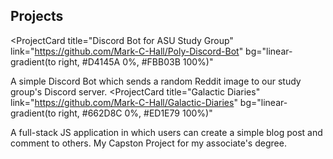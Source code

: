 ## Projects

<ProjectCard
  title="Discord Bot for ASU Study Group"
  link="https://github.com/Mark-C-Hall/Poly-Discord-Bot"
  bg="linear-gradient(to right, #D4145A 0%, #FBB03B 100%)"
>
  A simple Discord Bot which sends a random Reddit image to our study group's Discord server.
</ProjectCard>
<ProjectCard
  title="Galactic Diaries"
  link="https://github.com/Mark-C-Hall/Galactic-Diaries"
  bg="linear-gradient(to right, #662D8C 0%, #ED1E79 100%)"
>
  A full-stack JS application in which users can create a simple blog post and comment to others. My Capston Project for my associate's degree.
</ProjectCard>
